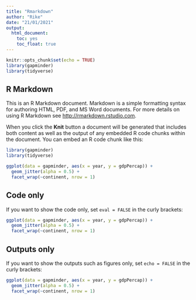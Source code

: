```yaml
---
title: "Rmarkdown"
author: "Rike"
date: "21/01/2021"
output: 
  html_document:
    toc: yes
    toc_float: true
---
```


```r
knitr::opts_chunk$set(echo = TRUE)
library(gapminder)
library(tidyverse)
```

## R Markdown

This is an R Markdown document. Markdown is a simple formatting syntax for authoring HTML, PDF, and MS Word documents. For more details on using R Markdown see <http://rmarkdown.rstudio.com>.

When you click the **Knit** button a document will be generated that includes both content as well as the output of any embedded R code chunks within the document. You can embed an R code chunk like this:

```r
library(gapminder)
library(tidyverse)
```

```r
ggplot(data = gapminder, aes(x = year, y = gdpPercap)) +
  geom_jitter(alpha = 0.5) +
  facet_wrap(~continent, nrow = 1)
```

## Code only

If you want to show the code only, set `eval = FALSE` in the curly brackets:

```r
ggplot(data = gapminder, aes(x = year, y = gdpPercap)) +
  geom_jitter(alpha = 0.5) +
  facet_wrap(~continent, nrow = 1)
```

## Outputs only

If you want to show the outputs such as figures only, set `echo = FALSE` in the curly brackets:

```r
ggplot(data = gapminder, aes(x = year, y = gdpPercap)) +
  geom_jitter(alpha = 0.5) +
  facet_wrap(~continent, nrow = 1)
```

